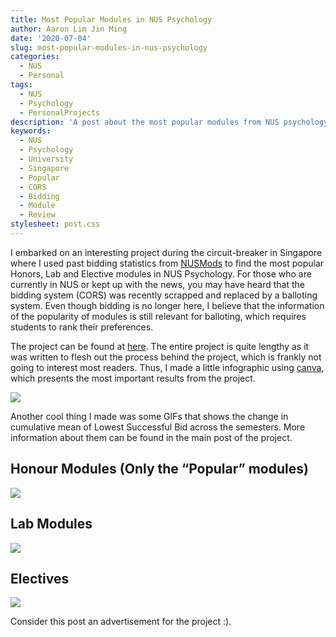 ```yaml
---
title: Most Popular Modules in NUS Psychology
author: Aaron Lim Jin Ming
date: '2020-07-04'
slug: most-popular-modules-in-nus-psychology
categories:
  - NUS
  - Personal
tags:
  - NUS
  - Psychology
  - PersonalProjects
description: 'A post about the most popular modules from NUS psychology, based on one of my personal projects.'
keywords: 
  - NUS
  - Psychology
  - University
  - Singapore
  - Popular
  - CORS
  - Bidding
  - Module
  - Review
stylesheet: post.css
---
```


I embarked on an interesting project during the circuit-breaker in Singapore where I used past bidding statistics from [NUSMods](https://nusmods.com/api/) to find the most popular Honors, Lab and Elective modules in NUS Psychology. For those who are currently in NUS or kept up with the news, you may have heard that the bidding system (CORS) was recently scrapped and replaced by a balloting system. Even though bidding is no longer here, I believe that the information of the popularity of modules is still relevant for balloting, which requires students to rank their preferences.

The project can be found at [here](https://aaron0696.github.io/psychmods/). The entire project is quite lengthy as it was written to flesh out the process behind the project, which is frankly not going to interest most readers. Thus, I made a little infographic using [canva](https://www.canva.com/), which presents the most important results from the project.

![](/blog/Most_Popular_Modules_In_NUS_Psychology.png)

Another cool thing I made was some GIFs that shows the change in cumulative mean of Lowest Successful Bid across the semesters. More information about them can be found in the main post of the project. 

## Honour Modules (Only the "Popular" modules)

![](/blog/honourgif.gif)

## Lab Modules

![](/blog/labgif.gif)

## Electives

![](/blog/elegif.gif)

Consider this post an advertisement for the project :).